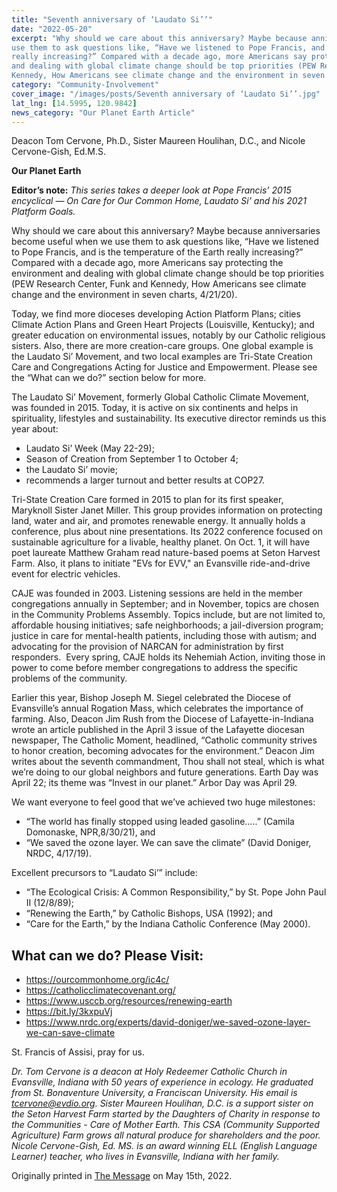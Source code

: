 ```yaml
---
title: "Seventh anniversary of ‘Laudato Si’’"
date: "2022-05-20"
excerpt: "Why should we care about this anniversary? Maybe because anniversaries become useful when we
use them to ask questions like, “Have we listened to Pope Francis, and is the temperature of the Earth
really increasing?” Compared with a decade ago, more Americans say protecting the environment
and dealing with global climate change should be top priorities (PEW Research Center, Funk and
Kennedy, How Americans see climate change and the environment in seven charts, 4/21/20)."
category: "Community-Involvement"
cover_image: "/images/posts/Seventh anniversary of ‘Laudato Si’’.jpg"
lat_lng: [14.5995, 120.9842]
news_category: "Our Planet Earth Article"
---
```


Deacon Tom Cervone, Ph.D., Sister Maureen Houlihan, D.C., and Nicole Cervone-Gish, Ed.M.S.

**Our Planet Earth**

**Editor’s note:**
_This series takes a deeper look at Pope Francis’ 2015 encyclical ― On Care for Our Common
Home, Laudato Si’ and his 2021 Platform Goals._

Why should we care about this anniversary? Maybe because anniversaries become useful when we
use them to ask questions like, “Have we listened to Pope Francis, and is the temperature of the Earth
really increasing?” Compared with a decade ago, more Americans say protecting the environment
and dealing with global climate change should be top priorities (PEW Research Center, Funk and
Kennedy, How Americans see climate change and the environment in seven charts, 4/21/20).

Today, we find more dioceses developing Action Platform Plans; cities Climate Action Plans and
Green Heart Projects (Louisville, Kentucky); and greater education on environmental issues,
notably by our Catholic religious sisters. Also, there are more creation-care groups. One global
example is the Laudato Si’ Movement, and two local examples are Tri-State Creation Care and
Congregations Acting for Justice and Empowerment. Please see the “What can we do?” section
below for more.

The Laudato Si’ Movement, formerly Global Catholic Climate Movement, was founded in 2015.
Today, it is active on six continents and helps in spirituality, lifestyles and sustainability. Its
executive director reminds us this year about:

- Laudato Si’ Week (May 22-29);
- Season of Creation from September 1 to October 4;
- the Laudato Si’ movie;
- recommends a larger turnout and better results at COP27.

Tri-State Creation Care formed in 2015 to plan for its first speaker, Maryknoll Sister Janet
Miller. This group provides information on protecting land, water and air, and promotes
renewable energy. It annually holds a conference, plus about nine presentations. Its 2022
conference focused on sustainable agriculture for a livable, healthy planet. On Oct. 1, it will have
poet laureate Matthew Graham read nature-based poems at Seton Harvest Farm. Also, it plans to
initiate &quot;EVs for EVV,&quot; an Evansville ride-and-drive event for electric vehicles.

CAJE was founded in 2003. Listening sessions are held in the member congregations annually in
September; and in November, topics are chosen in the Community Problems Assembly. Topics
include, but are not limited to, affordable housing initiatives; safe neighborhoods; a jail-diversion
program; justice in care for mental-health patients, including those with autism; and advocating
for the provision of NARCAN for administration by first responders.  Every spring, CAJE holds
its Nehemiah Action, inviting those in power to come before member congregations to address
the specific problems of the community.

Earlier this year, Bishop Joseph M. Siegel celebrated the Diocese of Evansville’s annual
Rogation Mass, which celebrates the importance of farming. Also, Deacon Jim Rush from the
Diocese of Lafayette-in-Indiana wrote an article published in the April 3 issue of the Lafayette
diocesan newspaper, The Catholic Moment, headlined, “Catholic community strives to honor
creation, becoming advocates for the environment.” Deacon Jim writes about the seventh
commandment, Thou shall not steal, which is what we’re doing to our global neighbors and
future generations. Earth Day was April 22; its theme was “Invest in our planet.” Arbor Day was
April 29.

We want everyone to feel good that we’ve achieved two huge milestones:

- “The world has finally stopped using leaded gasoline…..” (Camila Domonaske, NPR,8/30/21), and
- “We saved the ozone layer. We can save the climate” (David Doniger, NRDC, 4/17/19).

Excellent precursors to “Laudato Si’” include:

- “The Ecological Crisis: A Common Responsibility,” by St. Pope John Paul II (12/8/89);
- “Renewing the Earth,” by Catholic Bishops, USA (1992); and
- “Care for the Earth,” by the Indiana Catholic Conference (May 2000).

## What can we do? Please Visit:

- https://ourcommonhome.org/ic4c/
- https://catholicclimatecovenant.org/
- https://www.usccb.org/resources/renewing-earth
- https://bit.ly/3kxpuVj
- https://www.nrdc.org/experts/david-doniger/we-saved-ozone-layer-we-can-save-climate

St. Francis of Assisi, pray for us.

_Dr. Tom Cervone is a deacon at Holy Redeemer Catholic Church in Evansville, Indiana with 50
years of experience in ecology. He graduated from St. Bonaventure University, a Franciscan
University. His email is tcervone@evdio.org. Sister Maureen Houlihan, D.C. is a support sister
on the Seton Harvest Farm started by the Daughters of Charity in response to the Communities -
Care of Mother Earth. This CSA (Community Supported Agriculture) Farm grows all natural
produce for shareholders and the poor. Nicole Cervone-Gish, Ed. MS. is an award winning ELL
(English Language Learner) teacher, who lives in Evansville, Indiana with her family._

Originally printed in [The Message](https://evdiomessage.org/) on May 15th, 2022.
